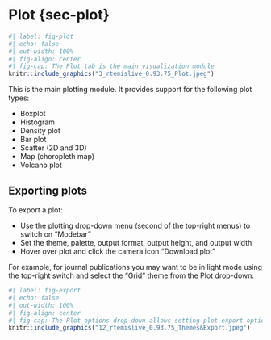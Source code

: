# Plot {sec-plot}

```r
#| label: fig-plot
#| echo: false
#| out-width: 100%
#| fig-align: center
#| fig-cap: The Plot tab is the main visualization module
knitr::include_graphics("3_rtemislive_0.93.75_Plot.jpeg")
```

This is the main plotting module. It provides support for the following plot types:

- Boxplot
- Histogram
- Density plot
- Bar plot
- Scatter (2D and 3D)
- Map (choropleth map)
- Volcano plot

## Exporting plots

To export a plot:

- Use the plotting drop-down menu (second of the top-right menus) to switch on "Modebar"
- Set the theme, palette, output format, output height, and output width
- Hover over plot and click the camera icon "Download plot"

For example, for journal publications you may want to be in light mode using the top-right
switch and select the "Grid" theme from the Plot drop-down:

```r
#| label: fig-export
#| echo: false
#| out-width: 100%
#| fig-align: center
#| fig-cap: The Plot options drop-down allows setting plot export options
knitr::include_graphics("12_rtemislive_0.93.75_Themes&Export.jpeg")
```
